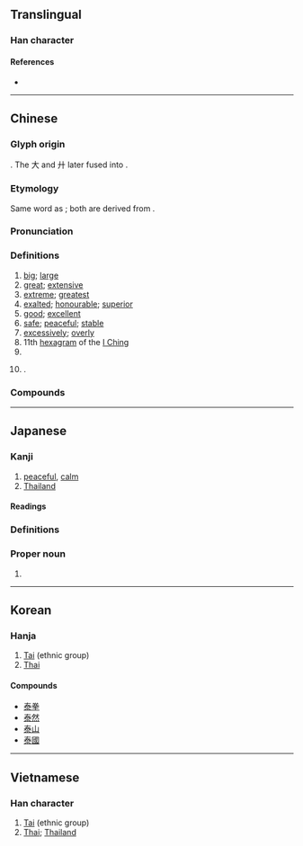 {{also|奉|奏|秦}}
{{character info}}
==Translingual==

===Han character===
{{Han char|rn=85|rad=水|as=05|sn=10|four=50132|canj=QKE|ids=⿱𡗗氺}}

====References====
* {{Han ref|kx=0618.150|dkj=17325|dj=1013.100|hdz=31577.030|uh=6CF0|ud=27888|bh=AEF5|bd=44789}}

----

==Chinese==
{{zh-forms|ss=太|alt=冭,夳,𡙌}}

===Glyph origin===
{{Han etym}}
{{Han compound|大|廾|水|ls=ic|ls2=psc|c1=p|c2=s|c3=s|t1=big; great|t2=two hands|t3=water}}. The 大 and 廾 later fused into {{zh-l|*𡗗}}.

===Etymology===
Same word as {{och-l|太|great; greatest; excessive}}; both are derived from {{och-l|大|big}}.

===Pronunciation===
{{zh-pron
|m=tài
|m-s=
|c=taai3
|c-t=
|g=
|h=pfs=thai;gd=tai4
|j=
|mb=tuo̿i
|md=tái
|mn=thòa/thài
|mn_note=thoà - vernacular; thài - literary
|mn-t=tai3
|w=2tha
|x=
|mc=y
|oc=y
|cat=a,adv,n,pn
}}

===Definitions===
{{zh-hanzi}}

# [[big]]; [[large]]
# [[great]]; [[extensive]]
# [[extreme]]; [[greatest]]
# [[exalted]]; [[honourable]]; [[superior]]
# [[good]]; [[excellent]]
# [[safe]]; [[peaceful]]; [[stable]]
# [[excessively]]; [[overly]]
# 11th [[hexagram]] of the [[I Ching]]
# {{zh-short|泰國|[[Thailand]]}}
# {{surname|zh}}.

===Compounds===
{{zh-der|泰國|泰語|泰拳|三陽交泰|三陽開泰|不識泰山|交泰|人猿泰山|倒持泰阿|去泰去甚|去甚去泰|否去泰來|否往泰來|否極必泰|否極泰來|否極生泰|否泰|否終而泰|國泰民安|天地交泰|奢泰|宇文泰|安如泰山|安於泰山|安泰|安若泰山|康泰|心安神泰|托爾斯泰|持盈保泰|政躬康泰|時通運泰|景泰|景泰藍|死重泰山|民安國泰|泰一|泰交|泰伯|泰來否往|泰元|泰初|泰勒制度|泰半|泰國勞工|泰國拳|泰國新娘|泰坦族|泰壇|泰始|泰定|泰山|泰山之安|泰山其頹|泰山刻石|泰山北斗|泰山可倚|泰山壓卵|泰山壓頂|泰山娘娘|泰山梁木|泰山磐石|泰山若厲|泰山鴻毛|泰常|泰平|泰戈爾|泰斗|泰昌|泰晤士河|泰極而否|泰水|泰清|泰然|泰然居之|泰然自若|泰然處之|泰王國|泰皇|泰系各族|泰納|泰綺絲|泰西|泰誓|泰豫|泰辰|泰阿|泰阿倒持|泰階|泰階平|泰雅族|發跡變泰|穩如泰山|華倫泰節|處之泰然|變泰|身名俱泰|通泰|鄂爾泰|重於泰山|開泰|阿爾泰山|鴻毛泰山|泰安|長泰|泰州|泰武|富泰|泰北|泰南}}

----

==Japanese==

===Kanji===
{{ja-kanji|grade=c|rs=水05}}

# [[peaceful]], [[calm]]
# [[Thailand]]

====Readings====
{{ja-readings
|on=たい
|kun=やす-い, おおき.い, おご-る
}}

===Definitions===
{{ja-kanjitab|たい|yomi=o}}
{{ja-see|タイ}}

===Proper noun===
{{ja-pos|proper|やすし}}

# {{given name|ja|male|sort=やすし}}

----

==Korean==

===Hanja===
{{ko-hanja|hangeul=태}}

# [[Tai]] (ethnic group)
# [[Thai]]

====Compounds====
* [[泰拳]]
* [[泰然]]
* [[泰山]]
* [[泰國]]<!-- this probably needs to be sorted somewhere else in list -->

----

==Vietnamese==

===Han character===
{{vi-readings|reading=Thái|rs=水05}}

# [[Tai]] (ethnic group)
# [[Thai]]; [[Thailand]]